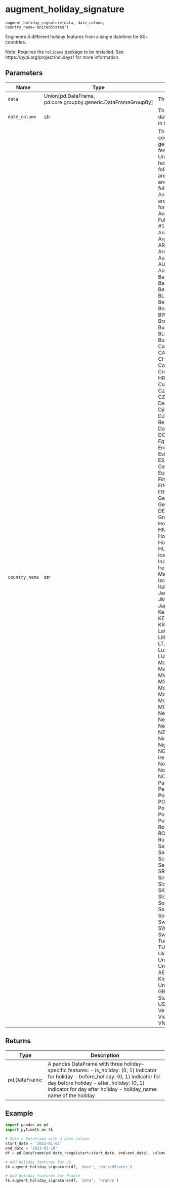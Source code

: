 # augment_holiday_signature { #pytimetk.augment_holiday_signature }

`augment_holiday_signature(data, date_column, country_name='UnitedStates')`

Engineers 4 different holiday features from a single datetime for 80+ countries.

Note: Requires the `holidays` package to be installed. See https://pypi.org/project/holidays/ for more information.

## Parameters

| Name           | Type                                                            | Description                                                                                                                                                                                                                                                                                                                                                                                                                                                                                                                                                                                                                                                                                                                                                                                                                                                                                                                                                                                                                                                                                                                                                                                                                                                                                                                                                                                                                                                                                                                                                                                                                                                                                                                                                                                                                                                                                                                                                                                                                                                                                                                                                                                                                                                                                                                                                                                                                                                                                                                                                                                                                                                                                                                                                                                                                                                                                                                                                                                                                                                                                                                                                                                                                                                                                                                                                                                                                                                                                                                                                                                                                                                                                                                                                                                                                                                                                                                                                                                                                                                                                                                                                                                                                                                                                                                                                                                                                                                                                                                                                                                                                                                                                                                                                                                                                                                                                                                                                                                                                                                                                                                                                                                                                                                      | Default          |
|----------------|-----------------------------------------------------------------|------------------------------------------------------------------------------------------------------------------------------------------------------------------------------------------------------------------------------------------------------------------------------------------------------------------------------------------------------------------------------------------------------------------------------------------------------------------------------------------------------------------------------------------------------------------------------------------------------------------------------------------------------------------------------------------------------------------------------------------------------------------------------------------------------------------------------------------------------------------------------------------------------------------------------------------------------------------------------------------------------------------------------------------------------------------------------------------------------------------------------------------------------------------------------------------------------------------------------------------------------------------------------------------------------------------------------------------------------------------------------------------------------------------------------------------------------------------------------------------------------------------------------------------------------------------------------------------------------------------------------------------------------------------------------------------------------------------------------------------------------------------------------------------------------------------------------------------------------------------------------------------------------------------------------------------------------------------------------------------------------------------------------------------------------------------------------------------------------------------------------------------------------------------------------------------------------------------------------------------------------------------------------------------------------------------------------------------------------------------------------------------------------------------------------------------------------------------------------------------------------------------------------------------------------------------------------------------------------------------------------------------------------------------------------------------------------------------------------------------------------------------------------------------------------------------------------------------------------------------------------------------------------------------------------------------------------------------------------------------------------------------------------------------------------------------------------------------------------------------------------------------------------------------------------------------------------------------------------------------------------------------------------------------------------------------------------------------------------------------------------------------------------------------------------------------------------------------------------------------------------------------------------------------------------------------------------------------------------------------------------------------------------------------------------------------------------------------------------------------------------------------------------------------------------------------------------------------------------------------------------------------------------------------------------------------------------------------------------------------------------------------------------------------------------------------------------------------------------------------------------------------------------------------------------------------------------------------------------------------------------------------------------------------------------------------------------------------------------------------------------------------------------------------------------------------------------------------------------------------------------------------------------------------------------------------------------------------------------------------------------------------------------------------------------------------------------------------------------------------------------------------------------------------------------------------------------------------------------------------------------------------------------------------------------------------------------------------------------------------------------------------------------------------------------------------------------------------------------------------------------------------------------------------------------------------------------------------------------------------------------------------|------------------|
| `data`         | Union\[pd.DataFrame, pd.core.groupby.generic.DataFrameGroupBy\] | The input DataFrame.                                                                                                                                                                                                                                                                                                                                                                                                                                                                                                                                                                                                                                                                                                                                                                                                                                                                                                                                                                                                                                                                                                                                                                                                                                                                                                                                                                                                                                                                                                                                                                                                                                                                                                                                                                                                                                                                                                                                                                                                                                                                                                                                                                                                                                                                                                                                                                                                                                                                                                                                                                                                                                                                                                                                                                                                                                                                                                                                                                                                                                                                                                                                                                                                                                                                                                                                                                                                                                                                                                                                                                                                                                                                                                                                                                                                                                                                                                                                                                                                                                                                                                                                                                                                                                                                                                                                                                                                                                                                                                                                                                                                                                                                                                                                                                                                                                                                                                                                                                                                                                                                                                                                                                                                                                             | _required_       |
| `date_column`  | str                                                             | The name of the datetime-like column in the DataFrame.                                                                                                                                                                                                                                                                                                                                                                                                                                                                                                                                                                                                                                                                                                                                                                                                                                                                                                                                                                                                                                                                                                                                                                                                                                                                                                                                                                                                                                                                                                                                                                                                                                                                                                                                                                                                                                                                                                                                                                                                                                                                                                                                                                                                                                                                                                                                                                                                                                                                                                                                                                                                                                                                                                                                                                                                                                                                                                                                                                                                                                                                                                                                                                                                                                                                                                                                                                                                                                                                                                                                                                                                                                                                                                                                                                                                                                                                                                                                                                                                                                                                                                                                                                                                                                                                                                                                                                                                                                                                                                                                                                                                                                                                                                                                                                                                                                                                                                                                                                                                                                                                                                                                                                                                           | _required_       |
| `country_name` | str                                                             | The name of the country for which to generate holiday features. Defaults to United States holidays, but the following countries are currently available and accessible by the full name or ISO code:      Any of the following are acceptable keys for `country_name`:      Available Countries:    Full Country, Abrv. #1,   #2,   #3     Angola:                 Angola,             AO,   AGO,      Argentina:              Argentina,          AR,   ARG,     Aruba:                  Aruba,              AW,   ABW,     Australia:              Australia,          AU,   AUS,      Austria:                Austria,            AT,   AUT,      Bangladesh:             Bangladesh,         BD,   BGD,     Belarus:                Belarus,            BY,   BLR,     Belgium:                Belgium,            BE,   BEL,     Botswana:               Botswana,           BW,   BWA,     Brazil:                 Brazil,             BR,   BRA,     Bulgaria:               Bulgaria,           BG,   BLG,     Burundi:                Burundi,            BI,   BDI,     Canada:                 Canada,             CA,   CAN,     Chile:                  Chile,              CL,   CHL,     Colombia:               Colombia,           CO,   COL,     Croatia:                Croatia,            HR,   HRV,     Curacao:                Curacao,            CW,   CUW,     Czechia:                Czechia,            CZ,   CZE,     Denmark:                Denmark,            DK,   DNK,     Djibouti:               Djibouti,           DJ,   DJI,     Dominican Republic:     DominicanRepublic,  DO,   DOM,     Egypt:                  Egypt,              EG,   EGY,     England:                England,     Estonia:                Estonia,            EE,   EST,     European Central Bank:  EuropeanCentralBank,     Finland:                Finland,            FI,   FIN,     France:                 France,             FR,   FRA,     Georgia:                Georgia,            GE,   GEO,     Germany:                Germany,            DE,   DEU,     Greece:                 Greece,             GR,   GRC,     Honduras:               Honduras,           HN,   HND,     Hong Kong:              HongKong,           HK,   HKG,     Hungary:                Hungary,            HU,   HUN,     Iceland:                Iceland,            IS,   ISL,     India:                  India,              IN,   IND,     Ireland:                Ireland,            IE,   IRL,     Isle Of Man:            IsleOfMan,     Israel:                 Israel,             IL,   ISR,     Italy:                  Italy,              IT,   ITA,     Jamaica:                Jamaica,            JM,   JAM,     Japan:                  Japan,              JP,   JPN,     Kenya:                  Kenya,              KE,   KEN,     Korea:                  Korea,              KR,   KOR,     Latvia:                 Latvia,             LV,   LVA,     Lithuania:              Lithuania,          LT,   LTU,     Luxembourg:             Luxembourg,         LU,   LUX,     Malaysia:               Malaysia,           MY,   MYS,     Malawi:                 Malawi,             MW,   MWI,     Mexico:                 Mexico,             MX,   MEX,     Morocco:                Morocco,            MA,   MOR,     Mozambique:             Mozambique,         MZ,   MOZ,     Netherlands:            Netherlands,        NL,   NLD,     NewZealand:             NewZealand,         NZ,   NZL,     Nicaragua:              Nicaragua,          NI,   NIC,     Nigeria:                Nigeria,            NG,   NGA,     Northern Ireland:       NorthernIreland,     Norway:                 Norway,             NO,   NOR,     Paraguay:               Paraguay,           PY,   PRY,     Peru:                   Peru,               PE,   PER,     Poland:                 Poland,             PL,   POL,     Portugal:               Portugal,           PT,   PRT,     Portugal Ext:           PortugalExt,        PTE,     Romania:                Romania,            RO,   ROU,     Russia:                 Russia,             RU,   RUS,     Saudi Arabia:           SaudiArabia,        SA,   SAU,     Scotland:               Scotland,     Serbia:                 Serbia,             RS,   SRB,     Singapore:              Singapore,          SG,   SGP,     Slovokia:               Slovokia,           SK,   SVK,     Slovenia:               Slovenia,           SI,   SVN,     South Africa:           SouthAfrica,        ZA,   ZAF,     Spain:                  Spain,              ES,   ESP,     Sweden:                 Sweden,             SE,   SWE,      Switzerland:            Switzerland,        CH,   CHE,     Turkey:                 Turkey,             TR,   TUR,     Ukraine:                Ukraine,            UA,   UKR,     United Arab Emirates:   UnitedArabEmirates, AE,   ARE,     United Kingdom:         UnitedKingdom,      GB,   GBR,   UK,     United States:          UnitedStates,       US,   USA,     Venezuela:              Venezuela,          YV,   VEN,     Vietnam:                Vietnam,            VN,   VNM,     Wales:                  Wales | `'UnitedStates'` |

## Returns

| Type          | Description                                                                                                                                                                                                                                               |
|---------------|-----------------------------------------------------------------------------------------------------------------------------------------------------------------------------------------------------------------------------------------------------------|
| pd.DataFrame: | A pandas DataFrame with three holiday-specific features: - is_holiday: (0, 1) indicator for holiday - before_holiday: (0, 1) indicator for day before holiday - after_holiday: (0, 1) indicator for day after holiday - holiday_name: name of the holiday |

## Example

```python
import pandas as pd
import pytimetk as tk

# Make a DataFrame with a date column
start_date = '2023-01-01'
end_date = '2023-01-10'
df = pd.DataFrame(pd.date_range(start=start_date, end=end_date), columns=['date'])

# Add holiday features for US
tk.augment_holiday_signature(df, 'date', 'UnitedStates')
```

```python
# Add holiday features for France
tk.augment_holiday_signature(df, 'date', 'France')
```